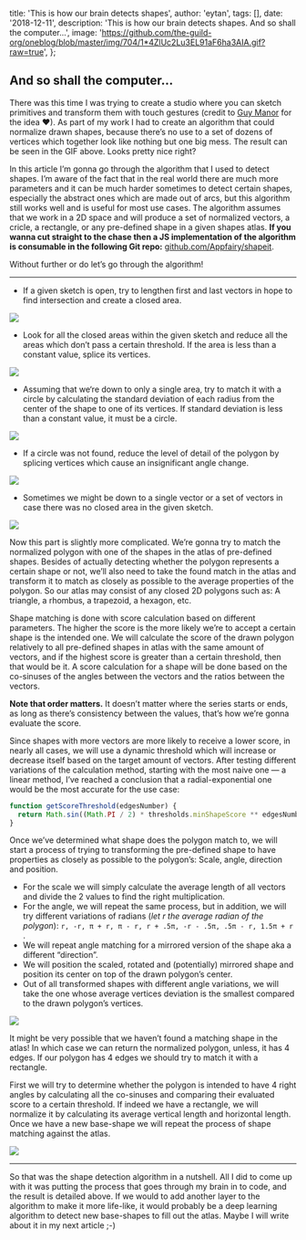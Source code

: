 
  title: 'This is how our brain detects shapes',
  author: 'eytan',
  tags: [],
  date: '2018-12-11',
  description:
    'This is how our brain detects shapes. And so shall the computer...',
  image:
    'https://github.com/the-guild-org/oneblog/blob/master/img/704/1*4ZlUc2Lu3EL91aF6ha3AIA.gif?raw=true',
};


## And so shall the computer...

There was this time I was trying to create a studio where you can sketch primitives and transform them with touch gestures (credit to [Guy Manor](https://www.linkedin.com/in/guy-manor-519099143/) for the idea ❤). As part of my work I had to create an algorithm that could normalize drawn shapes, because there’s no use to a set of dozens of vertices which together look like nothing but one big mess. The result can be seen in the GIF above. Looks pretty nice right?

In this article I’m gonna go through the algorithm that I used to detect shapes. I’m aware of the fact that in the real world there are much more parameters and it can be much harder sometimes to detect certain shapes, especially the abstract ones which are made out of arcs, but this algorithm still works well and is useful for most use cases. The algorithm assumes that we work in a 2D space and will produce a set of normalized vectors, a cricle, a rectangle, or any pre-defined shape in a given shapes atlas. **If you wanna cut straight to the chase then a JS implementation of the algorithm is consumable in the following Git repo:** [github.com/Appfairy/shapeit](https://github.com/Appfairy/shapeit/).

Without further or do let’s go through the algorithm!

---

- If a given sketch is open, try to lengthen first and last vectors in hope to find intersection and create a closed area.

![](https://github.com/the-guild-org/oneblog/blob/master/img/704/1*JVE3PxJrTI8cvYtQWom8zw.jpeg?raw=true)

- Look for all the closed areas within the given sketch and reduce all the areas which don’t pass a certain threshold. If the area is less than a constant value, splice its vertices.

![](https://github.com/the-guild-org/oneblog/blob/master/img/704/1*VdRCW27D7MZ3KT9qKzoPcg.jpeg?raw=true)

- Assuming that we‘re down to only a single area, try to match it with a circle by calculating the standard deviation of each radius from the center of the shape to one of its vertices. If standard deviation is less than a constant value, it must be a circle.

![](https://github.com/the-guild-org/oneblog/blob/master/img/704/1*I_WGi4aihZbzRKD6dAWcXw.jpeg?raw=true)

- If a circle was not found, reduce the level of detail of the polygon by splicing vertices which cause an insignificant angle change.

![](https://github.com/the-guild-org/oneblog/blob/master/img/704/1*jN89DwaL1awNs78DilkeZA.jpeg?raw=true)

- Sometimes we might be down to a single vector or a set of vectors in case there was no closed area in the given sketch.

![](https://github.com/the-guild-org/oneblog/blob/master/img/704/1*Lz9JlQylZmH6I8_RgbaCVA.jpeg?raw=true)

Now this part is slightly more complicated. We’re gonna try to match the normalized polygon with one of the shapes in the atlas of pre-defined shapes. Besides of actually detecting whether the polygon represents a certain shape or not, we’ll also need to take the found match in the atlas and transform it to match as closely as possible to the average properties of the polygon. So our atlas may consist of any closed 2D polygons such as: A triangle, a rhombus, a trapezoid, a hexagon, etc.

Shape matching is done with score calculation based on different parameters. The higher the score is the more likely we’re to accept a certain shape is the intended one. We will calculate the score of the drawn polygon relatively to all pre-defined shapes in atlas with the same amount of vectors, and if the highest score is greater than a certain threshold, then that would be it. A score calculation for a shape will be done based on the co-sinuses of the angles between the vectors and the ratios between the vectors.

**Note that order matters.** It doesn’t matter where the series starts or ends, as long as there’s consistency between the values, that’s how we’re gonna evaluate the score.

Since shapes with more vectors are more likely to receive a lower score, in nearly all cases, we will use a dynamic threshold which will increase or decrease itself based on the target amount of vectors. After testing different variations of the calculation method, starting with the most naive one — a linear method, I’ve reached a conclusion that a radial-exponential one would be the most accurate for the use case:

```javascript
function getScoreThreshold(edgesNumber) {
  return Math.sin((Math.PI / 2) * thresholds.minShapeScore ** edgesNumber);
}
```

Once we’ve determined what shape does the polygon match to, we will start a process of trying to transforming the pre-defined shape to have properties as closely as possible to the polygon’s: Scale, angle, direction and position.

- For the scale we will simply calculate the average length of all vectors and divide the 2 values to find the right multiplication.
- For the angle, we will repeat the same process, but in addition, we will try different variations of radians (_let r the average radian of the polygon_): `r, -r, π + r, π - r, r + .5π, -r - .5π, .5π - r, 1.5π + r` .
- We will repeat angle matching for a mirrored version of the shape aka a different “direction”.
- We will position the scaled, rotated and (potentially) mirrored shape and position its center on top of the drawn polygon’s center.
- Out of all transformed shapes with different angle variations, we will take the one whose average vertices deviation is the smallest compared to the drawn polygon’s vertices.

![](https://github.com/the-guild-org/oneblog/blob/master/img/704/1*9a3EKlnMyR8-lUZtKbpYDA.jpeg?raw=true)

It might be very possible that we haven’t found a matching shape in the atlas! In which case we can return the normalized polygon, unless, it has 4 edges. If our polygon has 4 edges we should try to match it with a rectangle.

First we will try to determine whether the polygon is intended to have 4 right angles by calculating all the co-sinuses and comparing their evaluated score to a certain threshold. If indeed we have a rectangle, we will normalize it by calculating its average vertical length and horizontal length. Once we have a new base-shape we will repeat the process of shape matching against the atlas.

![](https://github.com/the-guild-org/oneblog/blob/master/img/704/1*w6ssn2kp2EVQBLC4uZm2Mw.jpeg?raw=true)

---

So that was the shape detection algorithm in a nutshell. All I did to come up with it was putting the process that goes through my brain in to code, and the result is detailed above. If we would to add another layer to the algorithm to make it more life-like, it would probably be a deep learning algorithm to detect new base-shapes to fill out the atlas. Maybe I will write about it in my next article ;-)
